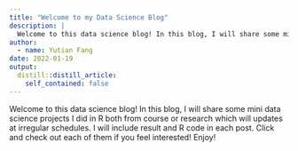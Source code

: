 ```yaml
---
title: "Welcome to my Data Science Blog"
description: |
  Welcome to this data science blog! In this blog, I will share some mini data science projects I did in R both from course or research which will updates at irregular schedules. I will include result and R code in each post. Click and check out each of them if you feel interested! Enjoy!
author:
  - name: Yutian Fang
date: 2022-01-19
output:
  distill::distill_article:
    self_contained: false
---
```


Welcome to this data science blog! In this blog, I will share some mini data science projects I did in R both from course or research which will updates at irregular schedules. I will include result and R code in each post. Click and check out each of them if you feel interested! Enjoy!


